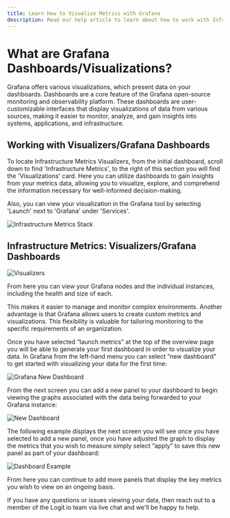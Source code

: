 ```yaml
---
title: Learn How to Visualize Metrics with Grafana
description: Read our help article to learn about how to work with Infrastructure Metrics visualizers and dashboards in Logit.io
---
```


# What are Grafana Dashboards/Visualizations?

Grafana offers various visualizations, which present data on your dashboards. 
Dashboards are a core feature of the Grafana open-source monitoring and 
observability platform. These dashboards are user-customizable interfaces 
that display visualizations of data from various sources, making it easier 
to monitor, analyze, and gain insights into systems, applications, and infrastructure.

## Working with Visualizers/Grafana Dashboards
To locate Infrastructure Metrics Visualizers, from the initial dashboard, 
scroll down to find 'Infrastructure Metrics', to the right of this section 
you will find the 'Visualizations' card. Here you can utilize dashboards to 
gain insights from your metrics data, allowing you to visualize, explore, 
and comprehend the information necessary for well-informed decision-making. 

Also, you can view your visualization in the Grafana tool by selecting 'Launch' next to 'Grafana' under 'Services'.

![Infrastructure Metrics Stack](@/images/help/infrastructure-metrics/infrastructure-metrics-stack.png)

## Infrastructure Metrics: Visualizers/Grafana Dashboards

![Visualizers](@/images/help/infrastructure-metrics/visualizers.png)

From here you can view your Grafana nodes and the individual instances, 
including the health and size of each. 

This makes it easier to manage and monitor complex environments. Another 
advantage is that Grafana allows users to create custom metrics and visualizations. 
This flexibility is valuable for tailoring monitoring to the specific 
requirements of an organization.

Once you have selected “launch metrics” at the top of the overview page 
you will be able to generate your first dashboard in order to visualize 
your data. In Grafana from the left-hand menu you can select “new dashboard” 
to get started with visualizing your data for the first time:

![Grafana New Dashboard](@/images/help/infrastructure-metrics/grafana-new-dashboard.png)

From the next screen you can add a new panel to your dashboard to begin 
viewing the graphs associated with the data being forwarded to your Grafana instance:

![New Dashboard](@/images/help/infrastructure-metrics/new-dashboard.png)

The following example displays the next screen you will see once you have 
selected to add a new panel, once you have adjusted the graph to display the 
metrics that you wish to measure simply select “apply” to save this new panel 
as part of your dashboard:

![Dashboard Example](@/images/help/infrastructure-metrics/dashboard-example.png)

From here you can continue to add more panels that display the key metrics you 
wish to view on an ongoing basis.

If you have any questions or issues viewing your data, then reach out to a 
member of the Logit.io team via live chat and we'll be happy to help.

<FolderBrowser title="What's Next" titleTag="h4" />
